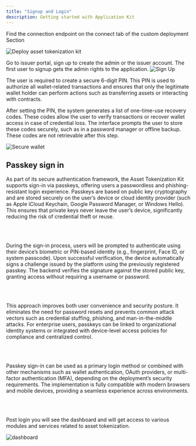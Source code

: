 ```yaml
---
title: "Signup and Login"
description: Getting started with Application Kit
---
```


Find the connection endpoint on the connect tab of the custom deployment Section

![Deploy asset tokenization kit](../../../img/application-kits/access-endpoint.png)

Go to issuer portal, sign up to create the admin or the issuer account. The
first user to signup gets the admin rights to the application.
![Sign Up](../../../img/application-kits/sign-up.png)

The user is required to create a secure 6-digit PIN. This PIN is used to
authorize all wallet-related transactions and ensures that only the legitimate
wallet holder can perform actions such as transferring assets or interacting
with contracts.

After setting the PIN, the system generates a list of one-time-use recovery
codes. These codes allow the user to verify transactions or recover wallet
access in case of credential loss. The interface prompts the user to store these
codes securely, such as in a password manager or offline backup. These codes are
not retrievable after this step.

![Secure wallet](../../../img/application-kits/secure-wallet.png)

## Passkey sign in

As part of its secure authentication framework, the Asset Tokenization Kit
supports sign-in via passkeys, offering users a passwordless and
phishing-resistant login experience. Passkeys are based on public key
cryptography and are stored securely on the user’s device or cloud identity
provider (such as Apple iCloud Keychain, Google Password Manager, or Windows
Hello). This ensures that private keys never leave the user’s device,
significantly reducing the risk of credential theft or reuse.

<br></br>

During the sign-in process, users will be prompted to authenticate using their
device’s biometric or PIN-based identity (e.g., fingerprint, Face ID, or system
passcode). Upon successful verification, the device automatically signs a
challenge issued by the platform using the previously registered passkey. The
backend verifies the signature against the stored public key, granting access
without requiring a username or password.

<br></br>

This approach improves both user convenience and security posture. It eliminates
the need for password resets and prevents common attack vectors such as
credential stuffing, phishing, and man-in-the-middle attacks. For enterprise
users, passkeys can be linked to organizational identity systems or integrated
with device-level access policies for compliance and centralized control.

<br></br>

Passkey sign-in can be used as a primary login method or combined with other
mechanisms such as wallet authentication, OAuth providers, or multi-factor
authentication (MFA), depending on the deployment’s security requirements. The
implementation is fully compatible with modern browsers and mobile devices,
providing a seamless experience across environments.

<br></br>

Post login you will see the dashboard and will get access to various modules and
services related to asset tokenization.

![dashboard](../../../img/application-kits/atk-dashboard.png)
